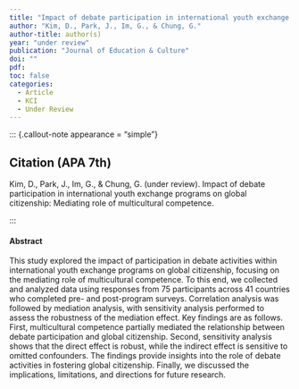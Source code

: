 ```yaml
---
title: "Impact of debate participation in international youth exchange programs on global citizenship: Mediating role of multicultural competence"
author: "Kim, D., Park, J., Im, G., & Chung, G."
author-title: author(s)
year: "under review"
publication: "Journal of Education & Culture"
doi: ""
pdf: 
toc: false
categories:
  - Article
  - KCI
  - Under Review
---
```


::: {.callout-note appearance = "simple"}

## Citation (APA 7th)

Kim, D., Park, J., Im, G., & Chung, G. (under review). Impact of debate participation in international youth exchange programs on global citizenship: Mediating role of multicultural competence.

:::

#### Abstract

This study explored the impact of participation in debate activities within international youth exchange programs on global citizenship, focusing on the mediating role of multicultural competence. To this end, we collected and analyzed data using responses from 75 participants across 41 countries who completed pre- and post-program surveys. Correlation analysis was followed by mediation analysis, with sensitivity analysis performed to assess the robustness of the mediation effect. Key findings are as follows. First, multicultural competence partially mediated the relationship between debate participation and global citizenship. Second, sensitivity analysis shows that the direct effect is robust, while the indirect effect is sensitive to omitted confounders. The findings provide insights into the role of debate activities in fostering global citizenship. Finally, we discussed the implications, limitations, and directions for future research.